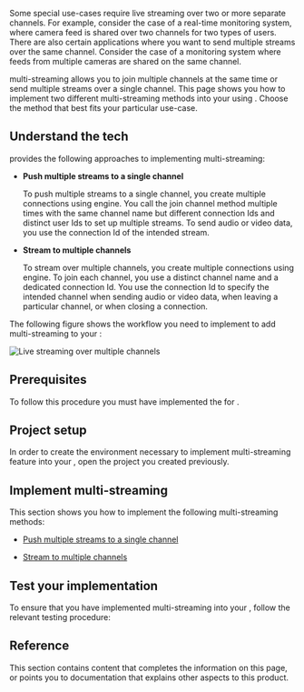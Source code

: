 

Some special use-cases require live streaming over two or more separate channels. For example, consider the case of a real-time monitoring system, where camera feed is shared over two channels for two types of users. There are also certain applications where you want to send multiple streams over the same channel. Consider the case of a monitoring system where feeds from multiple cameras are shared on the same channel.

<Vg k="COMPANY" /> <Vpd k="SDK" /> multi-streaming allows you to join multiple channels at the same time or send multiple streams over a single channel. This page shows you how to implement two different multi-streaming methods into your <Vpl k="CLIENT" /> using <Vpd k="SDK" />. Choose the method that best fits your particular use-case.

## Understand the tech

<Vg k="COMPANY" />  <Vpd k="SDK" /> provides the following approaches to implementing multi-streaming:


* **Push multiple streams to a single channel**

    To push multiple streams to a single channel, you create multiple connections using <Vg k="COMPANY" /> engine. You call the join channel method multiple times with the same channel name but different connection Ids and distinct user Ids to set up multiple streams. To send audio or video data, you use the connection Id of the intended stream.

* **Stream to multiple channels**

    To stream over multiple channels, you create multiple connections using <Vg k="COMPANY" /> engine. To join each channel, you use a distinct channel name and a dedicated connection Id. You use the connection Id to specify the intended channel when sending audio or video data, when leaving a particular channel, or when closing a connection.

The following figure shows the workflow you need to implement to add multi-streaming to your <Vpl k="CLIENT" />:

![Live streaming over multiple channels](/images/iot/iot-multi-channel.svg)

## Prerequisites

To follow this procedure you must have implemented the <Link to="../get-started/get-started-sdk"><Vg k="GET_STARTED"/></Link> for <Vpd k="NAME"/>.

## Project setup

In order to create the environment necessary to implement <Vg k="COMPANY" /> multi-streaming feature into your <Vpl k="CLIENT" />, open the <Vpd k="NAME"/> [<Vg k="GET_STARTED"/>](../get-started/get-started-sdk) project you created previously.


## Implement multi-streaming

This section shows you how to implement the following multi-streaming methods:

- [Push multiple streams to a single channel](#push-multiple-streams-to-a-single-channel)

- [Stream to multiple channels](#stream-to-multiple-channels)

<ProjectImplement/>

## Test your implementation

To ensure that you have implemented multi-streaming into your <Vpl k="CLIENT" />, follow the relevant testing procedure:

<ProjectTest/>

## Reference

This section contains content that completes the information on this page, or points you to documentation that explains other aspects to this product.

<Reference/>

